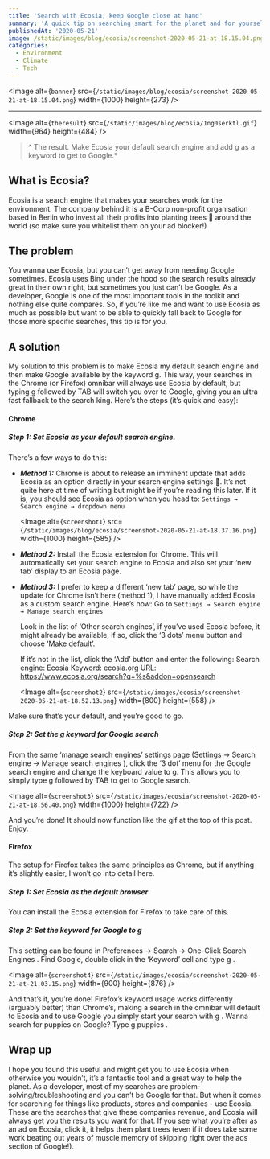 ```yaml
---
title: 'Search with Ecosia, keep Google close at hand'
summary: 'A quick tip on searching smart for the planet and for yourself'
publishedAt: '2020-05-21'
image: /static/images/blog/ecosia/screenshot-2020-05-21-at-18.15.04.png
categories:
  - Environment
  - Climate
  - Tech
---
```


<Image
  alt={`banner`}
  src={`/static/images/blog/ecosia/screenshot-2020-05-21-at-18.15.04.png`}
  width={1000}
  height={273}
/>

- - -
<Image
  alt={`theresult`}
  src={`/static/images/blog/ecosia/1ng0serktl.gif`}
  width={964}
  height={484}
/>

> ^ The result. Make Ecosia your default search engine and add g  as a keyword to get to Google.*

## What is Ecosia?

Ecosia is a search engine that makes your searches work for the environment. The company behind it is a B-Corp non-profit organisation based in Berlin who invest all their profits into planting trees 🌳 around the world (so make sure you whitelist them on your ad blocker!)

## The problem

You wanna use Ecosia, but you can’t get away from needing Google sometimes.
Ecosia uses Bing under the hood so the search results already great in their own right, but sometimes you just can’t be Google. As a developer, Google is one of the most important tools in the toolkit and nothing else quite compares. So, if you’re like me and want to use Ecosia as much as possible but want to be able to quickly fall back to Google for those more specific searches, this tip is for you.

## A solution

My solution to this problem is to make Ecosia my default search engine and then make Google available by the keyword g. This way, your searches in the Chrome (or Firefox) omnibar will always use Ecosia by default, but typing g followed by TAB will switch you over to Google, giving you an ultra fast fallback to the search king. Here’s the steps (it’s quick and easy):

#### Chrome

##### Step 1: Set Ecosia as your default search engine.

There’s a few ways to do this:

* ***Method 1:*** 
  Chrome is about to release an imminent update that adds Ecosia as an option directly in your search engine settings 👏. It’s not quite here at time of writing but might be if you’re reading this later. If it is, you should see Ecosia as option when you head to:
  `Settings → Search engine → dropdown menu`

  <Image
    alt={`screenshot1`}
    src={`/static/images/blog/ecosia/screenshot-2020-05-21-at-18.37.16.png`}
    width={1000}
    height={585}
  />

* ***Method 2:***
  Install the Ecosia extension for Chrome. This will automatically set your search engine to Ecosia and also set your ‘new tab’ display to an Ecosia page.
* ***Method 3:***
  I prefer to keep a different ‘new tab’ page, so while the update for Chrome isn’t here (method 1), I have manually added Ecosia as a custom search engine. Here’s how:
  Go to `Settings → Search engine → Manage search engines`

  Look in the list of ‘Other search engines’, if you’ve used Ecosia before, it might already be available, if so, click the ‘3 dots’ menu button and choose ‘Make default’.

  If it’s not in the list, click the ‘Add’ button and enter the following:
  Search engine: Ecosia 
  Keyword: ecosia.org 
  URL: https://www.ecosia.org/search?q=%s&addon=opensearch

  <Image
    alt={`screenshot2`}
    src={`/static/images/ecosia/screenshot-2020-05-21-at-18.52.13.png`}
    width={800}
    height={558}
  />

Make sure that’s your default, and you’re good to go.

##### Step 2: Set the g keyword for Google search

From the same ‘manage search engines’ settings page (Settings → Search engine → Manage search engines ), click the ‘3 dot’ menu for the Google search engine and change the keyboard value to g. This allows you to simply type g followed by TAB to get to Google search.

<Image
  alt={`screenshot3`}
  src={`/static/images/ecosia/screenshot-2020-05-21-at-18.56.40.png`}
  width={1000}
  height={722}
/>

And you’re done! It should now function like the gif at the top of this post. Enjoy.

#### Firefox

The setup for Firefox takes the same principles as Chrome, but if anything it’s slightly easier, I won’t go into detail here.

##### Step 1: Set Ecosia as the default browser

You can install the Ecosia extension for Firefox to take care of this.

##### Step 2: Set the keyword for Google to g

This setting can be found in Preferences → Search → One-Click Search Engines .
Find Google, double click in the ‘Keyword’ cell and type g .

<Image
  alt={`screenshot4`}
  src={`/static/images/ecosia/screenshot-2020-05-21-at-21.03.15.png`}
  width={900}
  height={876}
/>

And that’s it, you’re done! Firefox’s keyword usage works differently (arguably better) than Chrome’s, making a search in the omnibar will default to Ecosia and to use Google you simply start your search with g  . Wanna search for puppies on Google?
Type g puppies .

## Wrap up

I hope you found this useful and might get you to use Ecosia when otherwise you wouldn’t, it’s a fantastic tool and a great way to help the planet. 
As a developer, most of my searches are problem-solving/troubleshooting and you can’t be Google for that. But when it comes for searching for things like products, stores and companies - use Ecosia. These are the searches that give these companies revenue, and Ecosia will always get you the results you want for that. If you see what you’re after as an ad on Ecosia, click it, it helps them plant trees (even if it does take some work beating out years of muscle memory of skipping right over the ads section of Google!).